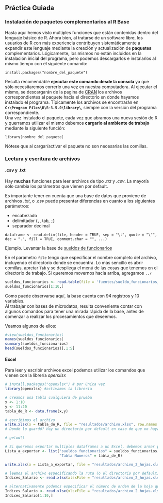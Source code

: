 
## Práctica Guiada

### Instalación de paquetes complementarios al R Base          

Hasta aquí hemos visto múltiples funciones que están contenidas dentro del lenguaje básico de R. Ahora bien, al tratarse de un software libre, los usuarios de R con más experiencia contribuyen sistemáticamente a expandir este lenguaje mediante la creación y actualización de __paquetes__ complementarios. Lógicamente, los mismos no están incluidos en la instalación inicial del programa, pero podemos descargarlos e instalarlos al mismo tiempo con el siguiente comando:   
``` 
install.packages("nombre_del_paquete") 
```
Resulta recomendable __ejecutar este comando desde la consola__ ya que sólo necesitaremos correrlo una vez en nuestra computadora. Al ejecutar el mismo, se descargarán de la pagina de [CRAN](www.cran.r-project.org) los archivos correspondientes al paquete hacia el directorio en donde hayamos instalado el programa. Típicamente los archivos se encontrarán en __`C:\Program Files\R\R-3.5.0\library\`__, siempre con la versión del programa correspondiente.              
Una vez instalado el paquete, cada vez que abramos una nueva sesión de R y querramos utilizar el mismo debemos **cargarlo al ambiente de trabajo** mediante la siguiente función:
``` 
library(nombre_del_paquete)
```
Nótese que al cargar/activar el paquete no son necesarias las comillas.

### Lectura y escritura de archivos

#### .csv  y  .txt

Hay __muchas__ funciones para leer archivos de tipo _.txt_ y _.csv_. La mayoría sólo cambia los parámetros que vienen por default. 

Es importante tener en cuenta que una base de datos que proviene de archivos _.txt_, o _.csv_ puede presentar diferencias en cuanto a los siguientes parámetros:

- encabezado
- delimitador (```,```, tab, ```;```)
- separador decimal 


``` 
dataframe <- read.delim(file, header = TRUE, sep = "\t", quote = "\"", dec = ".", fill = TRUE, comment.char = "", ...) 
```

Ejemplo. Levantar la base de [sueldos de funcionarios](https://data.buenosaires.gob.ar/dataset/sueldo-funcionarios)

En el parametro `file` tengo que especificar el nombre completo del archivo, incluyendo el directorio donde se encuentra. Lo más sencillo es abrir comillas, apretar `Tab` y se despliega el menú de las cosas que tenemos en el directorio de trabajo. Si queremos movernos hacia arriba, agregamos `../`


```r
sueldos_funcionarios <- read.table(file = 'fuentes/sueldo_funcionarios_2019.csv',sep=",", header = TRUE)
sueldos_funcionarios[1:10,]
```
Como puede observarse aquí, la base cuenta con 94 registros y 10 variables.  
Al trabajar con bases de microdatos, resulta conveniente contar con algunos comandos para tener una mirada rápida de la base, antes de comenzar a realizar los procesamientos que deseemos.     

Veamos algunos de ellos:

```r
#view(sueldos_funcionarios)
names(sueldos_funcionarios)
summary(sueldos_funcionarios)
head(sueldos_funcionarios)[,1:5]
```


#### Excel 


Para leer y escribir archivos excel podemos utilizar los comandos que vienen con la librería _openxlsx_

```r

# install.packages("openxlsx") # por única vez
library(openxlsx) #activamos la librería

# creamos una tabla cualquiera de prueba
x <- 1:10
y <- 11:20
tabla_de_R <- data.frame(x,y)

# escribimos el archivo
write.xlsx(x = tabla_de_R, file = "resultados/archivo.xlsx", row.names = FALSE)
# Donde lo guardó? Hay un directorio por default en caso de que no hayamos definido alguno.

# getwd()

# Si queremos exportar multiples dataframes a un Excel, debemos armar previamente una lista de ellos. Cada dataframe se guardará en una pestaña de excel, cuyo nombre corresponderá al que definamos para cada Dataframe a la hora de crear la lista.
Lista_a_exportar <- list("sueldos funcionarios" = sueldos_funcionarios,
                         "Tabla Numeros" = tabla_de_R)

write.xlsx(x = Lista_a_exportar, file = "resultados/archivo_2_hojas.xlsx", row.names = FALSE)

# leemos el archivo especificando la ruta (o el directorio por default) y el nombre de la hoja que contiene los datos
Indices_Salario <- read.xlsx(xlsxFile = "resultados/archivo_2_hojas.xlsx", sheet = "sueldos funcionarios")

# alternativamente podemos especificar el número de orden de la hoja que deseamos levantar
Indices_Salario <- read.xlsx(xlsxFile = "resultados/archivo_2_hojas.xlsx", sheet = 1)
Indices_Salario[1:10,]
```


